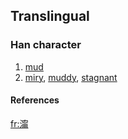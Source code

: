 ==Translingual==
===Han character===
{{Han char|rn=85|rad=水|as=12|sn=15|four=|canj=水十心月 (EJPB)}}
# [[mud]]
# [[miry]], [[muddy]], [[stagnant]]
====References====
{{Han ref|kx=0652.321|hdz=31747.141|uh=6F9D|ud=28573}}

[[fr:澝]]